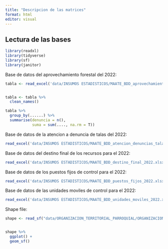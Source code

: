 ```yaml
---
title: "Descripcion de las matrices"
format: html
editor: visual
---
```


## Lectura de las bases

```r
library(readxl)
library(tidyverse)
library(sf)
library(janitor)
```

Base de datos del aprovechamiento forestal del 2022:

```r
tabla <- read_excel('data/INSUMOS ESTADISTICOS/MAATE_BDD_aprovechamiento_forestal_2022.xlsx')


tabla <- tabla %>% 
  clean_names()

tabla %>% 
  group_by(......) %>% 
  summarise(denuncia = n(),
            suma = sum(...., na.rm = T))
```

Base de datos de la atencion a denuncia de talas del 2022:

```r
read_excel('data/INSUMOS ESTADISTICOS/MAATE_BDD_atencion_denuncias_talas_2022.xlsx')
```

Base de datos del destino final de los recursos para el 2022:

```r
read_excel('data/INSUMOS ESTADISTICOS/MAATE_BDD_destino_final_2022.xlsx')
```

Base de datos de los puestos fijos de control para el 2022:

```r
read_excel('data/INSUMOS ESTADISTICOS/MAATE_BDD_puestos_fijos_2022.xlsx')
```

Base de datos de las unidades moviles de control para el 2022:

```r
read_excel('data/INSUMOS ESTADISTICOS/MAATE_BDD_unidades_moviles_2022.xlsx')
```

Shape file:

```r

shape <- read_sf("data/ORGANIZACION_TERRITORIAL_PARROQUIAL/ORGANIZACION_TERRITORIAL_PARROQUIAL.shp")


shape %>% 
  ggplot() +
  geom_sf()
```
